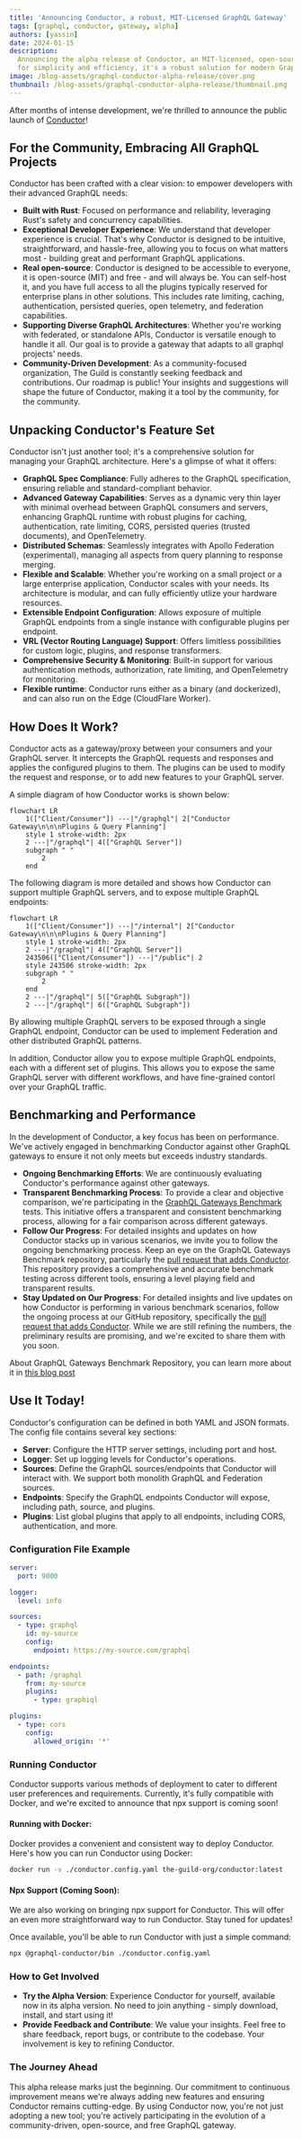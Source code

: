 ```yaml
---
title: 'Announcing Conductor, a robust, MIT-Licensed GraphQL Gateway'
tags: [graphql, conductor, gateway, alpha]
authors: [yassin]
date: 2024-01-15
description:
  Announcing the alpha release of Conductor, an MIT-licensed, open-source GraphQL Gateway. Designed
  for simplicity and efficiency, it's a robust solution for modern GraphQL needs.
image: /blog-assets/graphql-conductor-alpha-release/cover.png
thumbnail: /blog-assets/graphql-conductor-alpha-release/thumbnail.png
---
```


After months of intense development, we're thrilled to announce the public launch of
[Conductor](https://the-guild.dev/graphql/gateway)!

## For the Community, Embracing All GraphQL Projects

Conductor has been crafted with a clear vision: to empower developers with their advanced GraphQL
needs:

- **Built with Rust**: Focused on performance and reliability, leveraging Rust's safety and
  concurrency capabilities.
- **Exceptional Developer Experience**: We understand that developer experience is crucial. That's
  why Conductor is designed to be intuitive, straightforward, and hassle-free, allowing you to focus
  on what matters most - building great and performant GraphQL applications.
- **Real open-source**: Conductor is designed to be accessible to everyone, it is open-source (MIT)
  and free - and will always be. You can self-host it, and you have full access to all the plugins
  typically reserved for enterprise plans in other solutions. This includes rate limiting, caching,
  authentication, persisted queries, open telemetry, and federation capabilities.
- **Supporting Diverse GraphQL Architectures**: Whether you're working with federated, or standalone
  APIs, Conductor is versatile enough to handle it all. Our goal is to provide a gateway that adapts
  to all graphql projects' needs.
- **Community-Driven Development**: As a community-focused organization, The Guild is constantly
  seeking feedback and contributions. Our roadmap is public! Your insights and suggestions will
  shape the future of Conductor, making it a tool by the community, for the community.

## Unpacking Conductor's Feature Set

Conductor isn't just another tool; it's a comprehensive solution for managing your GraphQL
architecture. Here's a glimpse of what it offers:

- **GraphQL Spec Compliance**: Fully adheres to the GraphQL specification, ensuring reliable and
  standard-compliant behavior.
- **Advanced Gateway Capabilities**: Serves as a dynamic very thin layer with minimal overhead
  between GraphQL consumers and servers, enhancing GraphQL runtime with robust plugins for caching,
  authentication, rate limiting, CORS, persisted queries (trusted documents), and OpenTelemetry.
- **Distributed Schemas**: Seamlessly integrates with Apollo Federation (experimental), managing all
  aspects from query planning to response merging.
- **Flexible and Scalable**: Whether you're working on a small project or a large enterprise
  application, Conductor scales with your needs. Its architecture is modular, and can fully
  efficiently utlize your hardware resources.
- **Extensible Endpoint Configuration**: Allows exposure of multiple GraphQL endpoints from a single
  instance with configurable plugins per endpoint.
- **VRL (Vector Routing Language) Support**: Offers limitless possibilities for custom logic,
  plugins, and response transformers.
- **Comprehensive Security & Monitoring**: Built-in support for various authentication methods,
  authorization, rate limiting, and OpenTelemetry for monitoring.
- **Flexible runtime**: Conductor runs either as a binary (and dockerized), and can also run on the
  Edge (CloudFlare Worker).

## How Does It Work?

Conductor acts as a gateway/proxy between your consumers and your GraphQL server. It intercepts the
GraphQL requests and responses and applies the configured plugins to them. The plugins can be used
to modify the request and response, or to add new features to your GraphQL server.

A simple diagram of how Conductor works is shown below:

```mermaid
flowchart LR
	1(["Client/Consumer"]) ---|"/graphql"| 2["Conductor Gateway\n\n\nPlugins & Query Planning"]
	style 1 stroke-width: 2px
	2 ---|"/graphql"| 4(["GraphQL Server"])
	subgraph " "
		2
	end
```

The following diagram is more detailed and shows how Conductor can support multiple GraphQL servers,
and to expose multiple GraphQL endpoints:

```mermaid
flowchart LR
	1(["Client/Consumer"]) ---|"/internal"| 2["Conductor Gateway\n\n\nPlugins & Query Planning"]
	style 1 stroke-width: 2px
	2 ---|"/graphql"| 4(["GraphQL Server"])
	243506(["Client/Consumer"]) ---|"/public"| 2
	style 243506 stroke-width: 2px
	subgraph " "
		2
	end
    2 ---|"/graphql"| 5(["GraphQL Subgraph"])
    2 ---|"/graphql"| 6(["GraphQL Subgraph"])
```

By allowing multiple GraphQL servers to be exposed through a single GraphQL endpoint, Conductor can
be used to implement Federation and other distributed GraphQL patterns.

In addition, Conductor allow you to expose multiple GraphQL endpoints, each with a different set of
plugins. This allows you to expose the same GraphQL server with different workflows, and have
fine-grained contorl over your GraphQL traffic.

## Benchmarking and Performance

In the development of Conductor, a key focus has been on performance. We've actively engaged in
benchmarking Conductor against other GraphQL gateways to ensure it not only meets but exceeds
industry standards.

- **Ongoing Benchmarking Efforts**: We are continuously evaluating Conductor's performance against
  other gateways.
- **Transparent Benchmarking Process**: To provide a clear and objective comparison, we're
  participating in the
  [GraphQL Gateways Benchmark](https://github.com/the-guild-org/gateways-benchmark) tests. This
  initiative offers a transparent and consistent benchmarking process, allowing for a fair
  comparison across different gateways.
- **Follow Our Progress**: For detailed insights and updates on how Conductor stacks up in various
  scenarios, we invite you to follow the ongoing benchmarking process. Keep an eye on the GraphQL
  Gateways Benchmark repository, particularly the
  [pull request that adds Conductor](https://github.com/the-guild-org/gateways-benchmark/pull/254).
  This repository provides a comprehensive and accurate benchmark testing across different tools,
  ensuring a level playing field and transparent results.
- **Stay Updated on Our Progress**: For detailed insights and live updates on how Conductor is
  performing in various benchmark scenarios, follow the ongoing process at our GitHub repository,
  specifically the
  [pull request that adds Conductor](https://github.com/the-guild-org/gateways-benchmark/pull/254).
  While we are still refining the numbers, the preliminary results are promising, and we're excited
  to share them with you soon.

About GraphQL Gateways Benchmark Repository, you can learn more about it in
[this blog post](https://the-guild.dev/blog/state-of-graphql-gateways-in-2023)

## Use It Today!

Conductor's configuration can be defined in both YAML and JSON formats. The config file contains
several key sections:

- **Server**: Configure the HTTP server settings, including port and host.
- **Logger**: Set up logging levels for Conductor's operations.
- **Sources**: Define the GraphQL sources/endpoints that Conductor will interact with. We support
  both monolith GraphQL and Federation sources.
- **Endpoints**: Specify the GraphQL endpoints Conductor will expose, including path, source, and
  plugins.
- **Plugins**: List global plugins that apply to all endpoints, including CORS, authentication, and
  more.

### Configuration File Example

```yaml
server:
  port: 9000

logger:
  level: info

sources:
  - type: graphql
    id: my-source
    config:
      endpoint: https://my-source.com/graphql

endpoints:
  - path: /graphql
    from: my-source
    plugins:
      - type: graphiql

plugins:
  - type: cors
    config:
      allowed_origin: '*'
```

### Running Conductor

Conductor supports various methods of deployment to cater to different user preferences and
requirements. Currently, it's fully compatible with Docker, and we're excited to announce that npx
support is coming soon!

#### Running with Docker:

Docker provides a convenient and consistent way to deploy Conductor. Here's how you can run
Conductor using Docker:

```sh
docker run -v ./conductor.config.yaml the-guild-org/conductor:latest
```

#### Npx Support (Coming Soon):

We are also working on bringing npx support for Conductor. This will offer an even more
straightforward way to run Conductor. Stay tuned for updates!

Once available, you'll be able to run Conductor with just a simple command:

```sh
npx @graphql-conductor/bin ./conductor.config.yaml
```

### How to Get Involved

- **Try the Alpha Version**: Experience Conductor for yourself, available now in its alpha version.
  No need to join anything - simply download, install, and start using it!
- **Provide Feedback and Contribute**: We value your insights. Feel free to share feedback, report
  bugs, or contribute to the codebase. Your involvement is key to refining Conductor.

### The Journey Ahead

This alpha release marks just the beginning. Our commitment to continuous improvement means we're
always adding new features and ensuring Conductor remains cutting-edge. By using Conductor now,
you're not just adopting a new tool; you're actively participating in the evolution of a
community-driven, open-source, and free GraphQL gateway.
